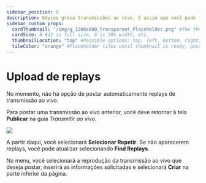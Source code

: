 ---
sidebar_position: 5
description: Odysee grava transmissões ao vivo. É assim que você pode fazer o upload.
sidebar_custom_props:
  cardThumbnail: "/img/g_1200x600_Transparent_Placeholder.png" #The thumbnail on the category card.
  cardSize: 4 #12 is full size, 6 is 50% width, etc.
  thumbnailLocation: "top" #Possible options: top, left, bottom, right, none
  tileColor: "orange" #Placeholder tiles until thumbnail is ready, possible options: blue, cream, darkpurple, lightpurple, mauve, orange, pink, none
---

# Upload de replays

No momento, não há opção de postar automaticamente replays de transmissão ao vivo.

Para postar uma transmissão ao vivo anterior, você deve retornar à tela **Publicar** na guia *Transmitir ao vivo*.

![](https://i.imgur.com/h3oGN5o.png)

A partir daqui, você selecionará **Selecionar Repetir**. Se não aparecerem replays, você pode atualizar selecionando **Find Replays**.

No menu, você selecionará a reprodução da transmissão ao vivo que deseja postar, inserirá as informações solicitadas e selecionará **Criar** na parte inferior da página.